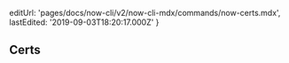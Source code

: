 
  editUrl: 'pages/docs/now-cli/v2/now-cli-mdx/commands/now-certs.mdx',
  lastEdited: '2019-09-03T18:20:17.000Z'
}

## Certs
